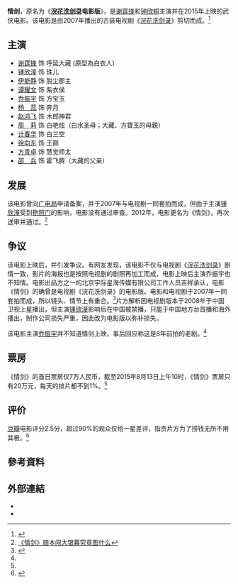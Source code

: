 {{Infobox Film
| name = 情剑
| original_name =  The Spirit of the Swords
| image =情劍.jpg
| caption =
| director = [[陈咏歌|陈咏歌]]
| writer = [[古龙|古龙]]
| producer = 
| based on =
| starring =   [[谢霆锋|谢霆锋]]<br>[[钟欣潼|钟欣潼]]<br>[[乔振宇|乔振宇]]<br>[[伊能静|伊能静]]<br>[[杨蕊|杨蕊]]
| distributor =[[北京宇际星海传媒有限公司|北京宇际星海传媒有限公司]]<br>[[北京艺德环球文化艺术有限公司|北京艺德环球文化艺术有限公司]]<br>[[上海裕隆文化传媒有限公司|上海裕隆文化传媒有限公司]]<br>[[中盟盛世（北京）国际电影有限公司|中盟盛世（北京）国际电影有限公司]]
| studio =
| released = {{Film date|2015|8|7|中国大陆}}
| sec-title =
| runtime =  96分钟
| country = {{PRC}}
| language = [[普通话|普通话]]
| budget= 
| gross  =22万人民币
}}

'''情剑'''，原名为《'''[[浣花洗剑录|浣花洗剑录]]电影版'''》，是[[谢霆锋|谢霆锋]]和[[钟欣桐|钟欣桐]]主演并在2015年上映的武侠电影。该电影是由2007年播出的古装电视剧《[[浣花洗劍錄_(2007年電視劇)|浣花洗剑录]]》剪切而成。<ref>{{Cite web |url=http://ent.qq.com/a/20150808/022514.htm?tu_biz=1.33.1.4&tu_p=8&tu_b=0 |title=曝谢霆锋新电影剪辑自8年前老剧 首日票房仅7万 |access-date=2015-08-14 |archive-date=2020-07-17 |archive-url=https://web.archive.org/web/20200717230131/https://ent.qq.com/a/20150808/022514.htm?tu_biz=1.33.1.4&tu_p=8&tu_b=0 }}</ref>

==主演==
*[[谢霆锋|谢霆锋]] 饰 呼延大藏 (原型為白衣人)
*[[锺欣潼|锺欣潼]] 饰 珠儿
*[[伊能静|伊能静]] 饰 脱尘郡主  
*[[谭耀文|谭耀文]] 饰 紫衣侯 
*[[乔振宇|乔振宇]] 饰 方宝玉
*[[杨蕊|杨　蕊]] 饰 奔月   
*[[赵鸿飞|赵鸿飞]] 饰 木郎神君 
*[[周莉|周　莉]] 饰 白艳烛（白水圣母；大藏、方寶玉的母親） 
*[[计春华|计春华]] 饰 白三空 
*[[徐向东|徐向东]] 饰 王巅
*[[方青卓|方青卓]] 饰 慧觉师太
*[[邵兵|邵　兵]] 饰 霍飞腾（大藏的父亲）

==发展==
该电影曾向[[广电局|广电局]]申请备案，并于2007年与电视剧一同套拍而成，但由于主演[[锺欣潼|锺欣潼]]受到[[艳照门|艳照门]]的影响，电影没有通过审查。2012年，电影更名为《情剑》，再次送审并通过。<ref>[http://news.163.com/15/0814/01/B0UMTIQV00014AED.html 《情剑》赔本闯大银幕究竟图什么]{{Dead link|date=2020年1月 |bot=InternetArchiveBot |fix-attempted=yes }}</ref>

==争议==
该电影上映后，并引发争议。有网友发现，该电影不仅与电视剧《[[浣花洗剑录|浣花洗剑录]]》剧情一致，影片的海报也是按照电视剧的剧照再加工而成，电影上映后主演乔振宇也不知情。电影出品方之一的北京宇际星海传媒有限公司工作人员吉祥承认，电影《情剑》的确曾是电视剧《浣花洗剑录》的电影版。电影和电视剧于2007年一同套拍而成，所以镜头、情节上有重合。<ref>{{Cite web |url=http://ent.sina.com.cn/m/c/2015-08-05/doc-ifxfpcxz4836549.shtml |title=霆锋阿娇《情剑》炒冷饭?回应:当年套拍的 |access-date=2015-08-15 |archive-date=2020-07-17 |archive-url=https://web.archive.org/web/20200717230139/http://ent.sina.com.cn/m/c/2015-08-05/doc-ifxfpcxz4836549.shtml |dead-url=no }}</ref>片方解析因电视剧版本于2008年于中国卫视上星播出，但主演[[锺欣潼|锺欣潼]]影响后在中国被禁播，只能于中国地方台首播和海外播出，制作公司损失严重，因此改为电影版以弥补损失。

该电影主演[[乔振宇|乔振宇]]并不知道情剑上映，事后回应称这是8年前拍的老剧。<ref name="凤凰娱乐" />

==票房==
《情剑》的首日票房仅7万人民币，截至2015年8月13日上午10时，《情剑》票房只有20万元，每天的排片都不到1%。<ref name="凤凰娱乐" />

==评价==
[[豆瓣|豆瓣]]电影评分2.5分，超过90%的观众仅给一星差评，指责片方为了捞钱无所不用其极。<ref name="凤凰娱乐">{{cite web |title=谢霆锋旧电视剧被剪成电影重映 网友痛批：诈骗！ |url=http://ip.ifeng.com/a/20150810/16791_0.shtml |website=凤凰娱乐 |accessdate=2020-11-17 |date=2015-08-10 |archive-date=2016-01-02 |archive-url=https://web.archive.org/web/20160102173405/http://ip.ifeng.com/a/20150810/16791_0.shtml |dead-url=no }}</ref>

== 參考資料 ==
{{Reflist}}

== 外部連結 ==
* {{Hkmdb title|17698}}
* {{douban|26575441}}

{{2010年代古装华语电影}}